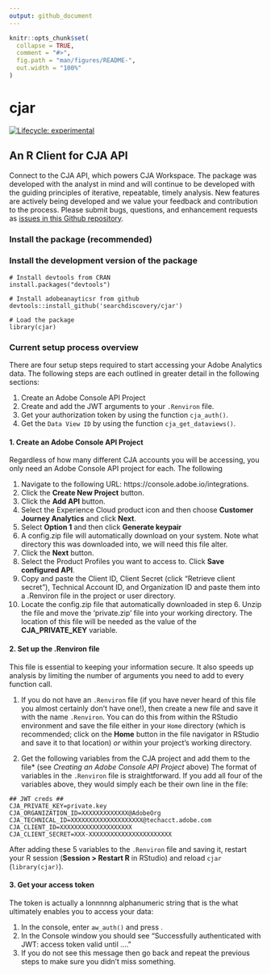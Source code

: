 ```yaml
---
output: github_document
---
```


<!-- README.md is generated from README.Rmd. Please edit that file -->

```r
knitr::opts_chunk$set(
  collapse = TRUE,
  comment = "#>",
  fig.path = "man/figures/README-",
  out.width = "100%"
)
```

# cjar

<!-- badges: start -->
[![Lifecycle: experimental](https://img.shields.io/badge/lifecycle-experimental-orange.svg)](https://lifecycle.r-lib.org/articles/stages.html)
<!-- badges: end -->

<!-- <img src="man/figures/logo.png" align="right" width = "200"/> -->

## An R Client for CJA API

Connect to the CJA API, which powers CJA Workspace. The package was developed with the analyst in mind and will continue to be developed with the guiding principles of iterative, repeatable, timely analysis. New features are actively being developed and we value your feedback and contribution to the process. Please submit bugs, questions, and enhancement requests as [issues in this Github repository](https://github.com/searchdiscovery/cjar/issues).
  
### Install the package (recommended)

<!-- ``` -->
<!-- # Install from CRAN -->
<!-- install.packages('adobeanalyticsr') -->

<!-- # Load the package -->
<!-- library(adobeanalyticsr)  -->
<!-- ``` -->

### Install the development version of the package

```
# Install devtools from CRAN
install.packages("devtools")

# Install adobeanayticsr from github
devtools::install_github('searchdiscovery/cjar') 

# Load the package
library(cjar) 
```

### Current setup process overview

There are four setup steps required to start accessing your Adobe Analytics data. The following steps are each outlined in greater detail in the following sections:

  1. Create an Adobe Console API Project
  2. Create and add the JWT arguments to your `.Renviron` file.
  3. Get your authorization token by using the function `cja_auth()`.
  4. Get the `Data View ID` by using the function `cja_get_dataviews()`.

#### 1. Create an Adobe Console API Project

Regardless of how many different CJA accounts you will be accessing, you only need an Adobe Console API project for each. The following 

  1. Navigate to the following URL: https://console.adobe.io/integrations.
  2. Click the **Create New Project** button.
  3. Click the **Add API** button.
  4. Select the Experience Cloud product icon and then choose **Customer Journey Analytics** and click **Next**.
  5. Select **Option 1** and then click **Generate keypair**
  6. A config.zip file will automatically download on your system. Note what directory this was downloaded into, we will need this file alter.
  7. Click the **Next** button.
  8. Select the Product Profiles you want to access to. Click **Save configured API**.
  9. Copy and paste the Client ID, Client Secret (click "Retrieve client secret"), Technical Account ID, and Organization ID and paste them into a .Renviron file in the project or user directory.  
  10. Locate the config.zip file that automatically downloaded in step 6. Unzip the file and move the 'private.zip' file into your working directory. The location of this file will be needed as the value of the **CJA_PRIVATE_KEY** variable.


#### 2. Set up the .Renviron file

This file is essential to keeping your information secure. It also speeds up analysis by limiting the number of arguments you need to add to every function call.

  1. If you do not have an `.Renviron` file (if you have never heard of this file you almost certainly don't have one!), then create a new file and save it with the name `.Renviron`. You can do this from within the RStudio environment and save the file either in your `Home` directory (which is recommended; click on the **Home** button in the file navigator in RStudio and save it to that location) _or_ within your project's working directory.
  
  2. Get the following variables from the CJA project and add them to the file* (see _Creating an Adobe Console API Project_ above)  The format of variables in the `.Renviron` file is straightforward. If you add all four of the variables above, they would simply each be their own line in the file: 
  
```
## JWT creds ##
CJA_PRIVATE_KEY=private.key
CJA_ORGANIZATION_ID=XXXXXXXXXXXXX@AdobeOrg
CJA_TECHNICAL_ID=XXXXXXXXXXXXXXXXXXXX@techacct.adobe.com
CJA_CLIENT_ID=XXXXXXXXXXXXXXXXXXXX
CJA_CLIENT_SECRET=XXX-XXXXXXXXXXXXXXXXXXXXXXX
```
      
After adding these 5 variables to the `.Renviron` file and saving it, restart your R session (**Session > Restart R** in RStudio) and reload `cjar` (`library(cjar)`). 


#### 3. Get your access token

The token is actually a lonnnnng alphanumeric string that is the what ultimately enables you to access your data:

1. In the console, enter `aw_auth()` and press _<Enter>_.
2. In the Console window you should see "Successfully authenticated with JWT: access token valid until ...."
3. If you do not see this message then go back and repeat the previous steps to make sure you didn't miss something.
